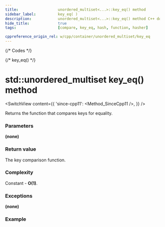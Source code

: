 ```yaml
---
title:					unordered_multiset<...>::key_eq() method
sidebar_label:			key_eq( )
description:			unordered_multiset<...>::key_eq() method C++ documentation
hide_title:				true
tags:					[compare, key_eq, hash, function, hasher]

cppreference_origin_rel: w/cpp/container/unordered_multiset/key_eq
---
```



{/* Codes */}

{/* key_eq() */}

# std::unordered_multiset key_eq() method

<SwitchView content={{
	'since-cpp11': <Method_SinceCpp11 />,
}} />

Returns the function that compares keys for equality.

### Parameters

**(none)**

### Return value

The key comparison function.

### Complexity

Constant - **O(1)**.

### Exceptions

**(none)**

### Example

<ImproveSection />
